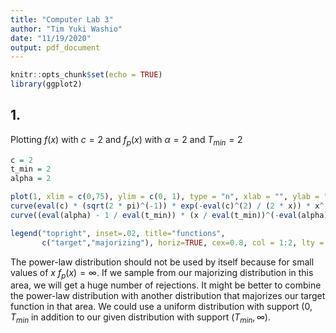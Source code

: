 ```yaml
---
title: "Computer Lab 3"
author: "Tim Yuki Washio"
date: "11/19/2020"
output: pdf_document
---
```


```r
knitr::opts_chunk$set(echo = TRUE)
library(ggplot2)
```

## 1.

Plotting $f(x)$ with $c=2$ and $f_p(x)$ with $\alpha=2$ and $T_{min}=2$

```r
c = 2
t_min = 2
alpha = 2

plot(1, xlim = c(0,75), ylim = c(0, 1), type = "n", xlab = "", ylab = "", main = "f(x) ~ f_p(x)")
curve(eval(c) * (sqrt(2 * pi)^(-1)) * exp(-eval(c)^(2) / (2 * x)) * x^(-3/2), from=0, to=75, add=TRUE, col="black")
curve((eval(alpha) - 1 / eval(t_min)) * (x / eval(t_min))^(-eval(alpha)), from=0, to=75, add=TRUE, col="red")

legend("topright", inset=.02, title="functions",
       c("target","majorizing"), horiz=TRUE, cex=0.8, col = 1:2, lty = 1)
```

The power-law distribution should not be used by itself because for small values of $x$ $f_p(x) = \infty$. If we sample from our majorizing distribution in this area, we will get a huge number of rejections. It might be better to combine the power-law distribution with another distribution that majorizes our target function in that area. We could use a uniform distribution with support $(0, T_{min}$ in addition to our given distribution with support $(T_{min}, \infty)$.
